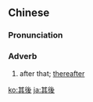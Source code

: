 {{also|其后}}
==Chinese==
{{zh-forms|s=其后}}

===Pronunciation===
{{zh-pron
|m=qíhòu
|c=kei4 hau6
|cat=adv
}}

===Adverb===
{{zh-adv}}

# after that; [[thereafter]]

[[ko:其後]]
[[ja:其後]]